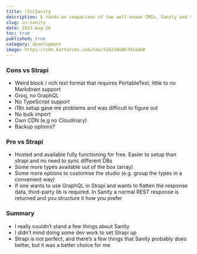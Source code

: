 ```yaml
---
title: (In)Sanity
description: A hands-on comparison of two well-known CMSs, Sanity and Strapi - and why I picked Strapi in the end
slug: in-sanity
date: 2023-Aug-26
toc: true
published: true
category: development
image: https://cdn.buttercms.com/CmuckI62SNuWh7d1aUmB
---
```


### Cons vs Strapi

- Weird block / rich text format that requires PortableText, little to no Markdown support
- Groq, no GraphQL
- No TypeScript support
- i18n setup gave me problems and was difficult to figure out
- No bulk import
- Own CDN (e.g no Cloudinary)
- Backup options?

### Pro vs Strapi

- Hosted and available fully functioning for free. Easier to setup than strapi and no need to sync different DBs
- Some more types available out of the box (array)
- Some more options to customise the studio (e.g. group the types in a convenient way)
- If one wants to use GraphQL in Strapi and wants to flatten the response data, third-party lib is required. In Sanity a normal REST response is returned and you structure it how you prefer

### Summary

- I really couldn’t stand a few things about Sanity
- I didn’t mind doing some dev work to set Strapi up
- Strapi is not perfect, and there’s a few things that Sanity probably does better, but it was a better choice for me

